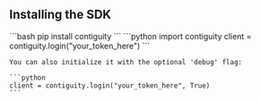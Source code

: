 ## Installing the SDK

<Steps>
  <Step title="Install the SDK">
    ```bash
    pip install contiguity
    ```
  </Step>

  <Step title="Initialize the Client">
    ```python
    import contiguity
    client = contiguity.login("your_token_here")
    ```

    You can also initialize it with the optional 'debug' flag:

    ```python
    client = contiguity.login("your_token_here", True)
    ```
  </Step>
</Steps>
